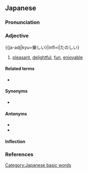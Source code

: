 ==Japanese==
{{ja-kanjitab|たの|yomi=k}}

===Pronunciation===
{{ja-pron|yomi=k|たのしい|acc=3|acc_ref=DJR,NHK}}

===Adjective===
{{ja-adj|kyu=樂しい}|infl=i|たのしい}

# [[pleasant]], [[delightful]], [[fun]], [[enjoyable]]

====Related terms====
* {{ja-r|楽しむ|たのしむ}}

====Synonyms====
* {{ja-r|面白い|おもしろい|gloss=fun, interesting}}

====Antonyms====
* {{ja-r|苦しい|くるし.い}}
* {{ja-r|つまらない}}

====Inflection====
{{ja-i|たのし}}

===References===
<references/>

[[Category:Japanese basic words]]